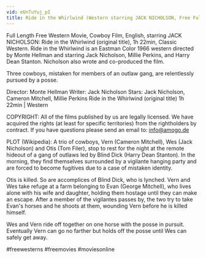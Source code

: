```yaml
---
vid: eUnTuYuj_pI
title: Ride in the Whirlwind (Western starring JACK NICHOLSON, Free Full Movie, English) youtube movies
---
```


Full Length Free Western Movie, Cowboy Film, English, starring JACK NICHOLSON: Ride in the Whirlwind (original title), 1h 22min, Classic Western. Ride in the Whirlwind is an Eastman Color 1966 western directed by Monte Hellman and starring Jack Nicholson, Millie Perkins, and Harry Dean Stanton. Nicholson also wrote and co-produced the film.

Three cowboys, mistaken for members of an outlaw gang, are relentlessly pursued by a posse.

Director: Monte Hellman
Writer: Jack Nicholson
Stars: Jack Nicholson, Cameron Mitchell, Millie Perkins
Ride in the Whirlwind (original title)
1h 22min | Western 

COPYRIGHT: All of the films published by us are legally licensed. We have acquired the rights (at least for specific territories) from the rightholders by contract. If you have questions please send an email to: info@amogo.de

PLOT (Wikipedia): A trio of cowboys, Vern (Cameron Mitchell), Wes (Jack Nicholson) and Otis (Tom Filer), stop to rest for the night at the remote hideout of a gang of outlaws led by Blind Dick (Harry Dean Stanton). In the morning, they find themselves surrounded by a vigilante hanging party and are forced to become fugitives due to a case of mistaken identity.

Otis is killed. So are accomplices of Blind Dick, who is lynched. Vern and Wes take refuge at a farm belonging to Evan (George Mitchell), who lives alone with his wife and daughter, holding them hostage until they can make an escape. After a member of the vigilantes passes by, the two try to take Evan's horses and he shoots at them, wounding Vern before he is killed himself.

Wes and Vern ride off together on one horse with the posse in pursuit. Eventually Vern can go no farther but holds off the posse until Wes can safely get away.

#freewesterns #freemovies #moviesonline